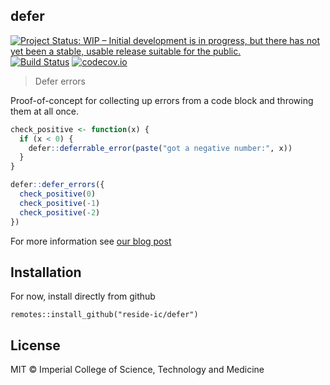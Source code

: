 ## defer

[![Project Status: WIP – Initial development is in progress, but there has not yet been a stable, usable release suitable for the public.](https://www.repostatus.org/badges/latest/wip.svg)](https://www.repostatus.org/#wip)
[![Build Status](https://travis-ci.com/reside-ic/defer.svg?branch=master)](https://travis-ci.org/reside-ic/defer)
[![codecov.io](https://codecov.io/github/reside-ic/defer/coverage.svg?branch=master)](https://codecov.io/github/reside-ic/defer?branch=master)

> Defer errors

Proof-of-concept for collecting up errors from a code block and throwing them at all once.

```r
check_positive <- function(x) {
  if (x < 0) {
    defer::deferrable_error(paste("got a negative number:", x))
  }
}

defer::defer_errors({
  check_positive(0)
  check_positive(-1)
  check_positive(-2)
})
```

For more information see [our blog post](https://reside-ic.github.io/blog/deferring-errors-with-r/)

## Installation

For now, install directly from github

```
remotes::install_github("reside-ic/defer")
```

## License

MIT © Imperial College of Science, Technology and Medicine
